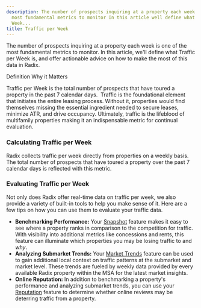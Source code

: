 ```yaml
---
description: The number of prospects inquiring at a property each week is one of the
  most fundamental metrics to monitor In this article well define what Traffic per
  Week...
title: Traffic per Week
---
```


The number of prospects inquiring at a property each week is one of the most fundamental metrics to monitor. In this article, we'll define what Traffic per Week is, and offer actionable advice on how to make the most of this data in Radix. 




Definition Why it Matters

Traffic per Week is the total number of prospects that have toured a property in the past 7 calendar days. 
Traffic is the foundational element that initiates the entire leasing process. Without it, properties would find themselves missing the essential ingredient needed to secure leases, minimize ATR, and drive occupancy. Ultimately, traffic is the lifeblood of multifamily properties making it an indispensable metric for continual evaluation.


### Calculating Traffic per Week


Radix collects traffic per week directly from properties on a weekly basis. The total number of prospects that have toured a property over the past 7 calendar days is reflected with this metric. 


### Evaluating Traffic per Week


Not only does Radix offer real-time data on traffic per week, we also provide a variety of built-in tools to help you make sense of it. Here are a few tips on how you can use them to evaluate your traffic data. 


* **Benchmarking Performance:** Your [Snapshot](kb://article/zendesk:radix:9060091043981) feature makes it easy to see where a property ranks in comparison to the competition for traffic. With visibility into additional metrics like concessions and rents, this feature can illuminate which properties you may be losing traffic to and *why*.
* **Analyzing Submarket Trends:** Your [Market Trends](../../research/market-trends.mdx) feature can be used to gain additional local context on traffic patterns at the submarket and market level. These trends are fueled by weekly data provided by every available Radix property within the MSA for the latest market insights.
* **Online Reputation:** In addition to benchmarking a property's performance and analyzing submarket trends, you can use your [Reputation](kb://article/zendesk:radix:9060154685965) feature to determine whether online reviews may be deterring traffic from a property.